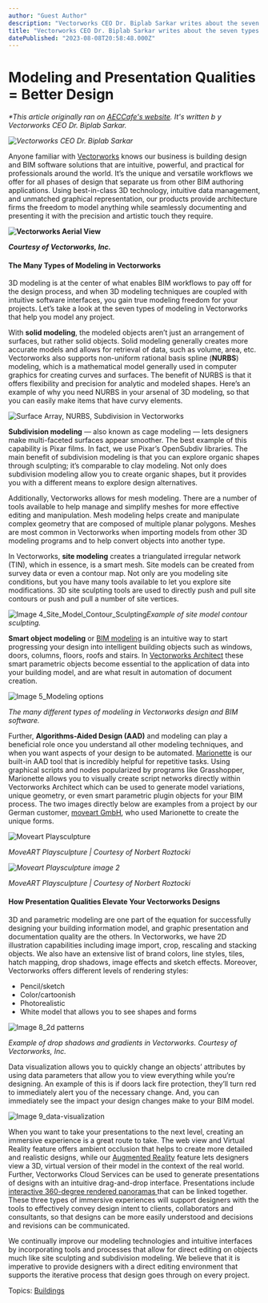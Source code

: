```yaml
---
author: "Guest Author"
description: "Vectorworks CEO Dr. Biplab Sarkar writes about the seven types of modeling in Vectorworks and presentation qualities that set designers apart. "
title: "Vectorworks CEO Dr. Biplab Sarkar writes about the seven types of modeling in Vectorworks and presentation qualities that set designers apart. " 
datePublished: "2023-08-08T20:58:48.000Z"
---
```

# Modeling and Presentation Qualities = Better Design

_\*This article originally ran on [AECCafe's website](https://www10.aeccafe.com/blogs/guest/2020/01/22/how-modeling-and-presentation-qualities-bring-unique-characteristics-to-vectorworks/). It's written b_ _y Vectorworks CEO Dr. Biplab Sarkar._

_![Vectorworks CEO Dr. Biplab Sarkar](https://blog.vectorworks.net/hs-fs/hubfs/Image%201BSarkarDG1(891x1100)%5B1%5D.jpg?width=340&name=Image%201BSarkarDG1(891x1100)%5B1%5D.jpg)_

Anyone familiar with [Vectorworks](https://www.vectorworks.net/en-US?utm%5Fcampaign=blog&utm%5Fmedium=planetvectorworks&utm%5Fsource=intext&utm%5Fcontent=012820bldgaeccafebiplab) knows our business is building design and BIM software solutions that are intuitive, powerful, and practical for professionals around the world. It’s the unique and versatile workflows we offer for all phases of design that separate us from other BIM authoring applications. Using best-in-class 3D technology, intuitive data management, and unmatched graphical representation, our products provide architecture firms the freedom to model anything while seamlessly documenting and presenting it with the precision and artistic touch they require.

**![Vectorworks Aerial View](https://blog.vectorworks.net/hs-fs/hubfs/Image%202_aerial%20view-in%20process%201.jpg?width=1459&name=Image%202_aerial%20view-in%20process%201.jpg)**

_**Courtesy of Vectorworks, Inc.**_

#### The Many Types of Modeling in Vectorworks 

3D modeling is at the center of what enables BIM workflows to pay off for the design process, and when 3D modeling techniques are coupled with intuitive software interfaces, you gain true modeling freedom for your projects. Let’s take a look at the seven types of modeling in Vectorworks that help you model any project.

With **solid modeling**, the modeled objects aren’t just an arrangement of surfaces, but rather solid objects. Solid modeling generally creates more accurate models and allows for retrieval of data, such as volume, area, etc. Vectorworks also supports non-uniform rational basis spline (**NURBS**) modeling, which is a mathematical model generally used in computer graphics for creating curves and surfaces. The benefit of NURBS is that it offers flexibility and precision for analytic and modeled shapes. Here’s an example of why you need NURBS in your arsenal of 3D modeling, so that you can easily make items that have curvy elements.

![Surface Array, NURBS, Subdivision in Vectorworks](https://blog.vectorworks.net/hs-fs/hubfs/Image%203_Screen%20Shot%202020-01-08%20at%202.34.12%20PM.png?width=2884&name=Image%203_Screen%20Shot%202020-01-08%20at%202.34.12%20PM.png)

**Subdivision modeling** — also known as cage modeling — lets designers make multi-faceted surfaces appear smoother. The best example of this capability is Pixar films. In fact, we use Pixar’s OpenSubdiv libraries. The main benefit of subdivision modeling is that you can explore organic shapes through sculpting; it’s comparable to clay modeling. Not only does subdivision modeling allow you to create organic shapes, but it provides you with a different means to explore design alternatives.

Additionally, Vectorworks allows for mesh modeling. There are a number of tools available to help manage and simplify meshes for more effective editing and manipulation. Mesh modeling helps create and manipulate complex geometry that are composed of multiple planar polygons. Meshes are most common in Vectorworks when importing models from other 3D modeling programs and to help convert objects into another type.

In Vectorworks, **site modeling** creates a triangulated irregular network (TIN), which in essence, is a smart mesh. Site models can be created from survey data or even a contour map. Not only are you modeling site conditions, but you have many tools available to let you explore site modifications. 3D site sculpting tools are used to directly push and pull site contours or push and pull a number of site vertices.

![Image 4_Site_Model_Contour_Sculpting](https://blog.vectorworks.net/hs-fs/hubfs/Image%204_Site_Model_Contour_Sculpting.jpg?width=692&name=Image%204_Site_Model_Contour_Sculpting.jpg)_Example of site model contour sculpting._ 

**Smart object modeling** or [BIM modeling](https://www.vectorworks.net/en-US/architect/bim?utm%5Fcampaign=blog&utm%5Fmedium=planetvectorworks&utm%5Fsource=intext&utm%5Fcontent=012820bldgaeccafebiplab) is an intuitive way to start progressing your design into intelligent building objects such as windows, doors, columns, floors, roofs and stairs. In [Vectorworks Architect](https://www.vectorworks.net/en-US/architect?utm%5Fcampaign=blog&utm%5Fmedium=planetvectorworks&utm%5Fsource=intext&utm%5Fcontent=012820bldgaeccafebiplab) these smart parametric objects become essential to the application of data into your building model, and are what result in automation of document creation.

![Image 5_Modeling options](https://blog.vectorworks.net/hs-fs/hubfs/Image%205_Modeling%20options.png?width=2674&name=Image%205_Modeling%20options.png)

_The many different types of modeling in Vectorworks design and BIM software._ 

Further, **Algorithms-Aided Design (AAD)** and modeling can play a beneficial role once you understand all other modeling techniques, and when you want aspects of your design to be automated. [Marionette](https://www.vectorworks.net/training/marionette?utm%5Fcampaign=blog&utm%5Fmedium=planetvectorworks&utm%5Fsource=intext&utm%5Fcontent=012820bldgaeccafebiplab) is our built-in AAD tool that is incredibly helpful for repetitive tasks. Using graphical scripts and nodes popularized by programs like Grasshopper, Marionette allows you to visually create script networks directly within Vectorworks Architect which can be used to generate model variations, unique geometry, or even smart parametric plugin objects for your BIM process. The two images directly below are examples from a project by our German customer, [moveart GmbH](http://www.moveart.swiss/), who used Marionette to create the unique forms.

![Moveart Playsculpture](https://blog.vectorworks.net/hs-fs/hubfs/Moveart%20Playsculpture.jpg?width=800&name=Moveart%20Playsculpture.jpg)

_MoveART Playsculpture | Courtesy of Norbert Roztocki_

_![Moveart Playsculpture image 2](https://blog.vectorworks.net/hs-fs/hubfs/Moveart%20Playsculpture%20image%202.jpg?width=800&name=Moveart%20Playsculpture%20image%202.jpg)_

_MoveART Playsculpture | Courtesy of Norbert Roztocki_

#### How Presentation Qualities Elevate Your Vectorworks Designs 

3D and parametric modeling are one part of the equation for successfully designing your building information model, and graphic presentation and documentation quality are the others. In Vectorworks, we have 2D illustration capabilities including image import, crop, rescaling and stacking objects. We also have an extensive list of brand colors, line styles, tiles, hatch mapping, drop shadows, image effects and sketch effects. Moreover, Vectorworks offers different levels of rendering styles:

* Pencil/sketch
* Color/cartoonish
* Photorealistic
* White model that allows you to see shapes and forms

![Image 8_2d patterns](https://blog.vectorworks.net/hs-fs/hubfs/Image%208_2d%20patterns.png?width=2912&name=Image%208_2d%20patterns.png)

_Example of drop shadows and gradients in Vectorworks. Courtesy of Vectorworks, Inc._

Data visualization allows you to quickly change an objects’ attributes by using data parameters that allow you to view everything while you’re designing. An example of this is if doors lack fire protection, they’ll turn red to immediately alert you of the necessary change. And, you can immediately see the impact your design changes make to your BIM model.

![Image 9_data-visualization](https://blog.vectorworks.net/hs-fs/hubfs/Image%209_data-visualization.jpg?width=2400&name=Image%209_data-visualization.jpg)

When you want to take your presentations to the next level, creating an immersive experience is a great route to take. The web view and Virtual Reality feature offers ambient occlusion that helps to create more detailed and realistic designs, while our [Augmented Reality](https://www.youtube.com/watch?v=jOE2OH1D7ow) feature lets designers view a 3D, virtual version of their model in the context of the real world. Further, Vectorworks Cloud Services can be used to generate presentations of designs with an intuitive drag-and-drop interface. Presentations include [interactive 360-degree rendered panoramas ](https://www.youtube.com/watch?v=f6AeSvNl3yE&feature=youtu.be)that can be linked together. These three types of immersive experiences will support designers with the tools to effectively convey design intent to clients, collaborators and consultants, so that designs can be more easily understood and decisions and revisions can be communicated.

We continually improve our modeling technologies and intuitive interfaces by incorporating tools and processes that allow for direct editing on objects much like site sculpting and subdivision modeling. We believe that it is imperative to provide designers with a direct editing environment that supports the iterative process that design goes through on every project. 

 Topics: [Buildings](https://blog.vectorworks.net/topic/buildings) 

 